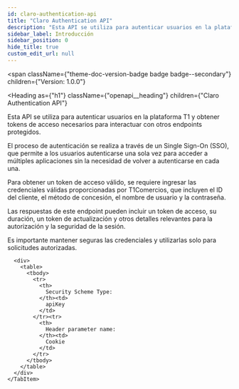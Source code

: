 ```yaml
---
id: claro-authentication-api
title: "Claro Authentication API"
description: "Esta API se utiliza para autenticar usuarios en la plataforma T1 y obtener tokens de acceso necesarios para interactuar con otros endpoints protegidos."
sidebar_label: Introducción
sidebar_position: 0
hide_title: true
custom_edit_url: null
---
```



<span
  className={"theme-doc-version-badge badge badge--secondary"}
  children={"Version: 1.0.0"}
>
</span>

<Heading
  as={"h1"}
  className={"openapi__heading"}
  children={"Claro Authentication API"}
>
</Heading>



Esta API se utiliza para autenticar usuarios en la plataforma T1 y obtener tokens de acceso necesarios para interactuar con otros endpoints protegidos.

El proceso de autenticación se realiza a través de un Single Sign-On (SSO), que permite a los usuarios autenticarse una sola vez para acceder a múltiples aplicaciones sin la necesidad de volver a autenticarse en cada una.

Para obtener un token de acceso válido, se requiere ingresar las  credenciales válidas proporcionadas por T1Comercios, que incluyen el ID del cliente, el método de concesión, el nombre de usuario y la contraseña.

Las respuestas de este endpoint pueden incluir un token de acceso, su duración, un token de actualización y otros detalles relevantes para la autorización y la seguridad de la sesión.

Es importante mantener seguras las credenciales y utilizarlas solo para solicitudes autorizadas.


<div
  style={{"marginBottom":"2rem"}}
>
  <Heading
    id={"authentication"}
    as={"h2"}
    className={"openapi-tabs__heading"}
    children={"Authentication"}
  >
  </Heading><SchemaTabs
    className={"openapi-tabs__security-schemes"}
  >
    <TabItem
      label={"API Key: cookieAuth"}
      value={"cookieAuth"}
    >
      
      
      
      
      <div>
        <table>
          <tbody>
            <tr>
              <th>
                Security Scheme Type:
              </th><td>
                apiKey
              </td>
            </tr><tr>
              <th>
                Header parameter name:
              </th><td>
                Cookie
              </td>
            </tr>
          </tbody>
        </table>
      </div>
    </TabItem>
  </SchemaTabs>
</div>
      